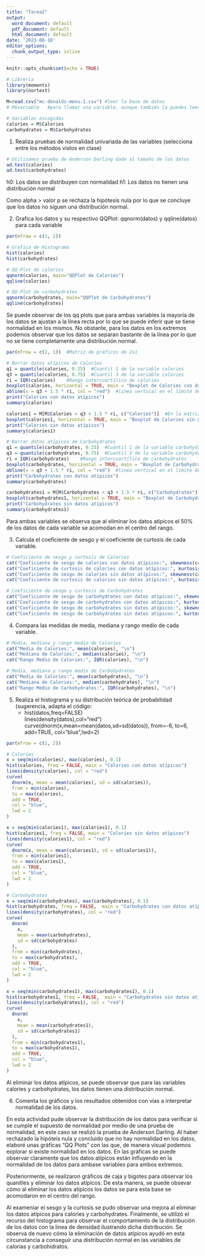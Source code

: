```yaml
---
title: "Tarea2"
output:
  word_document: default
  pdf_document: default
  html_document: default
date: '2023-08-18'
editor_options:
  chunk_output_type: inline
---
```


```r
knitr::opts_chunk$set(echo = TRUE)
```

```r
# Libreria
library(moments)
library(nortest)

M=read.csv("mc-donalds-menu-1.csv") #leer la base de datos
# M$variable   #para llamar una variable, aunque también la puedes leer con corchetes cuadrados M[renglón, columna]

# Variables escogidas
calories = M$Calories
carbohydrates = M$Carbohydrates
```
  
1.  Realiza pruebas de normalidad univariada de las variables (selecciona entre los métodos vistos en clase)

```r
# Utilizamos prueba de Anderson Darling dado al tamaño de los datos
ad.test(calories)
ad.test(carbohydrates)
```
  
  h0: Los datos se distribuyen con normalidad
  h1: Los datos no tienen una distribución normal
  
  Como alpha > valor p se rechaza la hipótesis nula por lo que se concluye que los datos no siguen una distribución normal. 
  
2.  Grafica los datos y su respectivo QQPlot: qqnorm(datos) y qqline(datos) para cada variable

```r
par(mfrow = c(1, 2))

# Grafica de Histograma
hist(calories)
hist(carbohydrates)

# QQ-Plot de calories
qqnorm(calories, main="QQPlot de Calories")
qqline(calories)

# QQ-Plot de carbohydrates
qqnorm(carbohydrates, main="QQPlot de Carbohydrates")
qqline(carbohydrates)
```
Se puede observar de los qq plots que para ambas variables la mayoría de los datos se ajustan a la línea recta por lo que se puede inferir que se tiene normalidad en los mismos. No obstante, para los datos en los extremos podemos observar que los datos se separan bastante de la línea por lo que no se tiene completamente una distribución normal. 

```r
par(mfrow = c(2, 1))  #Matriz de gráficos de 2x1

# Borrar datos atípicos de Calories
q1 = quantile(calories, 0.25)  #Cuantil 1 de la variable calories
q3 = quantile(calories, 0.75)  #Cuantil 3 de la variable calories
ri = IQR(calories)    #Rango intercuartílico de calories
boxplot(calories, horizontal = TRUE, main = "Boxplot de Calories con datos atípicos")
abline(v = q3 + 1.5 * ri, col = "red")  #linea vertical en el límite de los datos atípicos o extremos
print("Calories con datos atípicos")
summary(calories)

calories1 = M[M$Calories < q3 + 1.5 * ri, c("Calories")]  #En la matriz M, quitar datos más allá de 3 rangos intercuartílicos arriba de q3 de la variable calories
boxplot(calories1, horizontal = TRUE, main = "Boxplot de Calories sin datos atípicos")
print("Calories sin datos atípicos")
summary(calories1)

# Borrar datos atípicos de Carbohydrates
q1 = quantile(carbohydrates, 0.25)  #Cuantil 1 de la variable carbohydrates
q3 = quantile(carbohydrates, 0.75)  #Cuantil 3 de la variable carbohydrates
ri = IQR(carbohydrates)    #Rango intercuartílico de carbohydrates
boxplot(carbohydrates, horizontal = TRUE, main = "Boxplot de Carbohydrates con datos atípicos")
abline(v = q3 + 1.5 * ri, col = "red")  #linea vertical en el límite de los datos atípicos o extremos
print("Carbohydrates con datos atípicos")
summary(carbohydrates)

carbohydrates1 = M[M$Carbohydrates < q3 + 1.5 * ri, c("Carbohydrates")]  #En la matriz M, quitar datos más allá de 3 rangos intercuartílicos arriba de q3 de la variable carbohydrates
boxplot(carbohydrates1, horizontal = TRUE, main = "Boxplot de Carbohydrates sin datos atípicos")
print("Carbohydrates sin datos atípicos")
summary(carbohydrates1)
```
Para ambas variables se observa que al eliminar los datos atípicos el 50% de los datos de cada variable se acomodan en el centro del rango. 
  
3.  Calcula el coeficiente de sesgo y el coeficiente de curtosis de cada variable.

```r
# Coeficiente de sesgo y curtosis de Calories
cat("Coeficiente de sesgo de calories con datos atípicos:", skewness(calories), "\n")
cat("Coeficiente de curtosis de calories con datos atípicos:", kurtosis(calories), "\n")
cat("Coeficiente de sesgo de calories sin datos atípicos:", skewness(calories1), "\n")
cat("Coeficiente de curtosis de calories sin datos atípicos:", kurtosis(calories1), "\n")

# Coeficiente de sesgo y curtosis de Carbohydrates
cat("Coeficiente de sesgo de carbohydrates con datos atípicos:", skewness(carbohydrates), "\n")
cat("Coeficiente de sesgo de carbohydrates con datos atípicos:", kurtosis(carbohydrates), "\n")
cat("Coeficiente de sesgo de carbohydrates sin datos atípicos:", skewness(carbohydrates1), "\n")
cat("Coeficiente de sesgo de carbohydrates sin datos atípicos:", kurtosis(carbohydrates1), "\n")
```
  
4.  Compara las medidas de media, mediana y rango medio de cada variable.

```r
# Media, mediana y rango medio de Calories
cat("Media de Calories:", mean(calories), "\n")
cat("Mediana de Calories:", median(calories), "\n")
cat("Rango Medio de Calories:", IQR(calories), "\n")

# Media, mediana y rango medio de Carbohydrates
cat("Media de Calories:", mean(carbohydrates), "\n")
cat("Mediana de Calories:", median(carbohydrates), "\n")
cat("Rango Medio de Carbohydrates:", IQR(carbohydrates), "\n")
```
  
5.  Realiza el histograma y su distribución teórica de probabilidad (sugerencia, adapta el código:
    -   hist(datos,freq=FALSE)\
        lines(density(datos),col="red")\
        curve(dnorm(x,mean=mean(datos,sd=sd(datos)), from=-6, to=6, add=TRUE, col="blue",lwd=2)

```r
par(mfrow = c(1, 2))

# Calories
x = seq(min(calories), max(calories), 0.1)
hist(calories, freq = FALSE, main = "Calories con datos atípicos")
lines(density(calories), col = "red")
curve(
  dnorm(x, mean = mean(calories), sd = sd(calories)),
  from = min(calories),
  to = max(calories),
  add = TRUE,
  col = "blue",
  lwd = 2
)

x = seq(min(calories1), max(calories1), 0.1)
hist(calories1, freq = FALSE, main = "Calories sin datos atípicos")
lines(density(calories1), col = "red")
curve(
  dnorm(x, mean = mean(calories1), sd = sd(calories1)),
  from = min(calories1),
  to = max(calories1),
  add = TRUE,
  col = "blue",
  lwd = 2
)

# Carbohydrates
x = seq(min(carbohydrates), max(carbohydrates), 0.1)
hist(carbohydrates, freq = FALSE,  main = "Carbohydrates con datos atípicos")
lines(density(carbohydrates), col = "red")
curve(
  dnorm(
    x,
    mean = mean(carbohydrates),
    sd = sd(carbohydrates)
  ),
  from = min(carbohydrates),
  to = max(carbohydrates),
  add = TRUE,
  col = "blue",
  lwd = 2
)

x = seq(min(carbohydrates1), max(carbohydrates1), 0.1)
hist(carbohydrates1, freq = FALSE,  main = "Carbohydrates sin datos atípicos")
lines(density(carbohydrates1), col = "red")
curve(
  dnorm(
    x,
    mean = mean(carbohydrates1),
    sd = sd(carbohydrates1)
  ),
  from = min(carbohydrates1),
  to = max(carbohydrates1),
  add = TRUE,
  col = "blue",
  lwd = 2
)
```
  Al eliminar los datos atípicos, se puede observar que para las variables calories y carbohydrates, los datos tienen una distribución normal. 
  
6.  Comenta los gráficos y los resultados obtenidos con vías a interpretar normalidad de los datos.

En esta actividad pude observar la distribución de los datos para verificar si se cumple el supuesto de normalidad por medio de una prueba de normalidad, en este caso se realizó la prueba de Anderson Darling. Al haber rechazado la hipóteis nula y concluido que no hay normalidad en los datos, elaboré unas gráficas "QQ Plots" con las que, de manera visual podemos explorar si existe normalidad en los datos. En las gráficas se puede observar claramente que los datos atípicos están influyendo en la normalidad de los datos para ambase variables para ambos extremos.

Posteriormente, se realizaron gráficos de caja y bigotes para observar los quanitles y eliminar los datos atípicos. De esta manera, se puede obsevar cómo al eliminar los datos atípicos los datos se para esta base se acomodaron en el centro del rango. 

Al exameniar el sesgo y la curtosis se pudo observar una mejora al eliminar los datos atípicos para calories y carbohydrates. Finalmente, se utilizó el recurso del histograma para observar el comportamiento de la distribución de los datos con la linea de densidad ilustrando dicha distribución. Se observa de nuevo cómo la eliminación de datos atípicos ayudó en esta circunstancia a conseguir una distribución normal en las variables de calorías y carbohidratos. 

